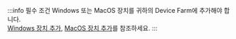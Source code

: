 :::info 필수 조건
Windows 또는 MacOS 장치를 귀하의 Device Farm에 추가해야 합니다.  
[Windows 장치 추가](/get-started/tutorials/device-farm/device/windows), [MacOS 장치 추가](/get-started/tutorials/device-farm/device/macos)를 참조하세요.
:::
